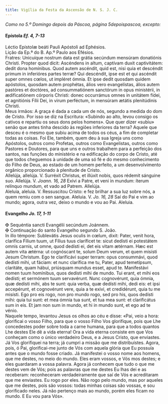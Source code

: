 ```yaml
---
title: Vigília da Festa da Ascensão de N. S. J. C.
---
```


<em>Como no 5.º Domingo depois da Páscoa, página 5depoispascoa, excepto:</em>

<h4 class="text-center">
  Epístola <em>Ef. 4, 7-13</em>
</h4>
<div class="container-fluid">
  <div class="row">
    <div class="col-6 text-justify">
      Léctio Epístolæ beáti Pauli Apóstoli ad Ephésios.
    </div>
    <div class="col-6 text-justify">
      Lição da Ep.ª do B. Ap.º Paulo aos Efésios.
    </div>
    <div class="col-6 dropcaps text-justify">
      Fratres: Unicuíque nostrum data est grátia secúndum mensúram donatiónis
      Christi. Propter quod dicit: Ascéndens in altum, captívam duxit
      captivitátem: dedit dona homínibus. Quod autem ascéndit, quid est, nisi
      quia et descéndit primum in inferióres partes terræ? Qui descéndit, ipse
      est et qui ascéndit super omnes cœlos, ut impléret ómnia. Et ipse dedit
      quosdam quidem apóstolos, quosdam autem prophétas, álios vero
      evangelístas, álios autem pastóres et doctóres, ad consummatiónem
      sanctórum in opus ministérii, in ædificatiónem córporis Christi: donec
      occurrámus omnes in unitátem fídei, et agnitiónis Fílii Dei, in virum
      perféctum, in mensúram ætátis plenitúdinis Christi.
    </div>
    <div class="col-6 dropcaps text-justify">
      Meus irmãos: A graça é dada a cada um de nós, segundo a medida do dom de
      Cristo. Por isso se diz na Escritura: «Subindo ao alto, levou consigo os
      cativos e repartiu os seus dons pelos homens». Que quer dizer «subiu»
      senão que antes tinha descido às regiões inferiores da terra? Aquele que
      desceu é o mesmo que subiu acima de todos os céus, a fim de completar
      todas as coisas. Foi Ele, também, quem deu à sua Igreja uns como
      Apóstolos, outros como Profetas, outros como Evangelistas, outros como
      Pastores e Doutores, para que uns e outros trabalhem para a perfeição dos
      santos, nas funções do ministério e na edificação do corpo de Cristo, até
      que todos cheguemos à unidade de uma só fé e do mesmo conhecimento do
      Filho de Deus, ao estado de um homem perfeito, a um desenvolvimento
      orgânico proporcionado à plenitude de Cristo.
    </div>
</div>

<div class="container-fluid">
  <div class="row">
    <div class="col-6 text-justify">
      Allelúja, allelúja. V. Surréxit Christus, et illúxit nobis, quos rédemit
      sánguine suo. Allelúja. V. <em>Joann. 16, 28</em> Exívi a Patre, et veni
      in mundum: íterum relínquo mundum, et vado ad Patrem. Allelúja.
    </div>
    <div class="col-6 text-justify">
      Aleluia, aleluia. V. Ressuscitou Cristo: e fez brilhar a sua luz sobre
      nós, a quem remiu com o sen sangue. Aleluia. V. <em>Jo. 16, 28</em> Saí do
      Pai e vim ao mundo; agora, outra vez, deixo o mundo e vou ao Pai. Aleluia.
    </div>
</div>

<h4 class="text-center">
  Evangelho <em>Jo. 17, 1-11</em>
</h4>
<div class="container-fluid">
  <div class="row">
    <div class="col-6 text-justify">
      <span class="text-danger">&#10016;</span> Sequéntia sancti Evangélii
      secúndum Joánnem.
    </div>
    <div class="col-6 text-justify">
      <span class="text-danger">&#10016;</span> Continuação do santo Evangelho
      segundo S. João.
    </div>
    <div class="col-6 dropcaps text-justify">
      In illo témpore: Sublevátis Jesus oculis in cœlum, dixit: Pater, venit
      hora, clarífica Fílium tuum, ut Fílius tuus claríficet te: sicut dedísti
      ei potestátem omnis carnis, ut omne, quod dedísti ei, det eis vitam
      ætérnam. Hæc est autem vita ætérna: ut cognóscant te, solum Deum verum, et
      quem misísti Jesum Christum. Ego te clarificávi super terram: opus
      consummávi, quod dedísti mihi, ut fáciam: et nunc clarífica me tu, Pater,
      apud temetípsum, claritáte, quam hábui, priúsquam mundus esset, apud te.
      Manifestávi nomen tuum homínibus, quos dedísti mihi de mundo. Tui erant,
      et mihi eos dedísti; et sermónem tuum servavérunt. Nunc cognovérunt, quia
      ómnia, quæ dedísti mihi, abs te sunt: quia verba, quæ dedísti mihi, dedi
      eis: et ipsi accepérunt, et cognovérunt vere, quia a te exivi, et
      credidérunt, quia tu me misísti. Ego pro eis rogo, non pro mundo rogo, sed
      pro his, quos dedísti mihi: quia tui sunt: et mea ómnia tua sunt, et tua
      mea sunt: et clarificátus sum in eis. Et jam non sum in mundo, et hi in
      mundo sunt, et ego ad te vénio.
    </div>
    <div class="col-6 dropcaps text-justify">
      Naquele tempo, levantou Jesus os olhos ao céu e disse: «Pai, veio a hora:
      glorificai o vosso Filho, para que o vosso Filho Vos glorifique, pois que
      Lhe concedestes poder sobre toda a carne humana, para que a todos quantos
      Lhe destes Ele dê a vida eterna! Ora a vida eterna consiste em que Vos
      conheçam como o único verdadeiro Deus, e a Jesus Cristo, que enviastes. Já
      Vos glorifiquei na terra; já cumpri a missão que me distribuístes. Agora,
      pois, ó Pai, glorificai-me junto de Vós com aquela glória que Eu possuía
      antes que o mundo fosse criado. Já manifestei o vosso nome aos homens, que
      me destes, no meio do mundo. Eles eram vossos, e Vós mos destes; e eles
      guardaram a vossa palavra. Agora já conhecem que tudo o que me destes vem
      de Vós; pois as palavras que me destes Eu lhas dei e as receberam:
      reconheceram verdadeiramente que saí de Vós e acreditaram que me
      enviastes. Eu rogo por eles. Não rogo pelo mundo, mas por aqueles que me
      destes, pois são vossos: todas minhas coisas são vossas, e sou glorificado
      neles. Já não pertenço mais ao mundo, porém eles ficam no mundo. E Eu vou
      para Vós».
    </div>
</div>
